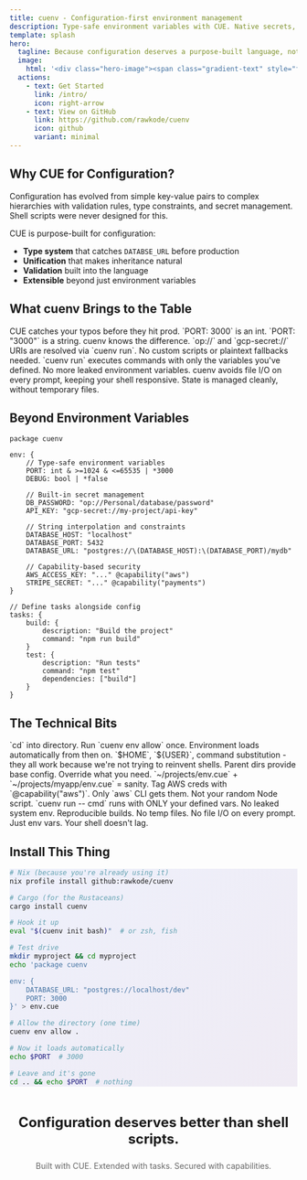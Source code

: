 ```yaml
---
title: cuenv - Configuration-first environment management
description: Type-safe environment variables with CUE. Native secrets, tasks, and workflows.
template: splash
hero:
  tagline: Because configuration deserves a purpose-built language, not shell scripts.
  image:
    html: '<div class="hero-image"><span class="gradient-text" style="font-size: 4rem; font-weight: bold;">cuenv</span></div>'
  actions:
    - text: Get Started
      link: /intro/
      icon: right-arrow
    - text: View on GitHub
      link: https://github.com/rawkode/cuenv
      icon: github
      variant: minimal
---
```



## Why CUE for Configuration?

Configuration has evolved from simple key-value pairs to complex hierarchies with validation rules, type constraints, and secret management. Shell scripts were never designed for this.

CUE is purpose-built for configuration:

- **Type system** that catches `DATABSE_URL` before production
- **Unification** that makes inheritance natural
- **Validation** built into the language
- **Extensible** beyond just environment variables

## What cuenv Brings to the Table

<div class="animate-fade-in">
	<CardGrid stagger>
		<Card title="Type-Safe Configuration" icon="seti:config">
			CUE catches your typos before they hit prod. `PORT: 3000` is an int.
			`PORT: "3000"` is a string. cuenv knows the difference.
		</Card>
		<Card title="Native Secret Management" icon="seti:lock">
			`op://` and `gcp-secret://` URIs are resolved via `cuenv run`. No custom
			scripts or plaintext fallbacks needed.
		</Card>
		<Card title="Hermetic Execution" icon="document">
			`cuenv run` executes commands with only the variables you've defined. No
			more leaked environment variables.
		</Card>
		<Card title="Efficient by Design" icon="seti:code">
			cuenv avoids file I/O on every prompt, keeping your shell responsive.
			State is managed cleanly, without temporary files.
		</Card>
	</CardGrid>
</div>

## Beyond Environment Variables

<div class="feature-card">

```cue
package cuenv

env: {
    // Type-safe environment variables
    PORT: int & >=1024 & <=65535 | *3000
    DEBUG: bool | *false

    // Built-in secret management
    DB_PASSWORD: "op://Personal/database/password"
    API_KEY: "gcp-secret://my-project/api-key"

    // String interpolation and constraints
    DATABASE_HOST: "localhost"
    DATABASE_PORT: 5432
    DATABASE_URL: "postgres://\(DATABASE_HOST):\(DATABASE_PORT)/mydb"

    // Capability-based security
    AWS_ACCESS_KEY: "..." @capability("aws")
    STRIPE_SECRET: "..." @capability("payments")
}

// Define tasks alongside config
tasks: {
    build: {
        description: "Build the project"
        command: "npm run build"
    }
    test: {
        description: "Run tests"
        command: "npm test"
        dependencies: ["build"]
    }
}
```

</div>

## The Technical Bits

<CardGrid>
	<Card title="Seamless Integration" icon="rocket">
		`cd` into directory. Run `cuenv env allow` once. Environment loads
		automatically from then on.
	</Card>
	<Card title="Shell Variables Work" icon="terminal">
		`$HOME`, `${USER}`, command substitution - they all work because we're not
		trying to reinvent shells.
	</Card>
	<Card title="Inheritance Done Right" icon="puzzle">
		Parent dirs provide base config. Override what you need.
		`~/projects/env.cue` + `~/projects/myapp/env.cue` = sanity.
	</Card>
	<Card title="Capability-Based Security" icon="setting">
		Tag AWS creds with `@capability("aws")`. Only `aws` CLI gets them. Not your
		random Node script.
	</Card>
	<Card title="Hermetic Execution" icon="document">
		`cuenv run -- cmd` runs with ONLY your defined vars. No leaked system env.
		Reproducible builds.
	</Card>
	<Card title="Actually Fast" icon="check">
		No temp files. No file I/O on every prompt. Just env vars. Your shell
		doesn't lag.
	</Card>
</CardGrid>

## Install This Thing

<div class="feature-card" style="background: linear-gradient(135deg, rgba(102,126,234,0.1) 0%, rgba(118,75,162,0.1) 100%);">

```bash
# Nix (because you're already using it)
nix profile install github:rawkode/cuenv

# Cargo (for the Rustaceans)
cargo install cuenv

# Hook it up
eval "$(cuenv init bash)"  # or zsh, fish

# Test drive
mkdir myproject && cd myproject
echo 'package cuenv

env: {
    DATABASE_URL: "postgres://localhost/dev"
    PORT: 3000
}' > env.cue

# Allow the directory (one time)
cuenv env allow .

# Now it loads automatically
echo $PORT  # 3000

# Leave and it's gone
cd .. && echo $PORT  # nothing
```

</div>

<div style="text-align: center; margin-top: 3rem;">
	<h3 style="font-size: 1.5rem;">
		Configuration deserves better than shell scripts.
	</h3>
	<p style="color: #666; margin-top: 1rem;">
		Built with CUE. Extended with tasks. Secured with capabilities.
	</p>
</div>
